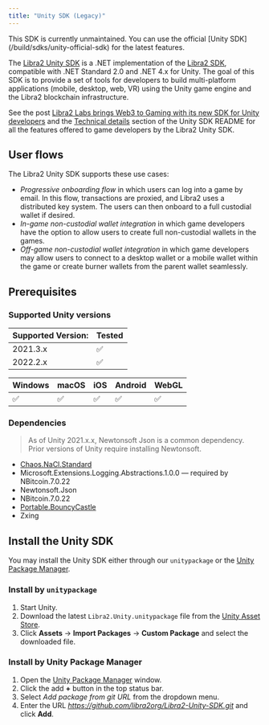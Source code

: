 ```yaml
---
title: "Unity SDK (Legacy)"
---
```



<Aside type="caution" emoji="❗">
  This SDK is currently unmaintained. You can use the official [Unity
  SDK](/build/sdks/unity-official-sdk) for the latest features.
</Aside>

The [Libra2 Unity SDK](https://github.com/libra2org/Libra2-Unity-SDK) is a .NET implementation of the [Libra2 SDK](/build/sdks), compatible with .NET Standard 2.0 and .NET 4.x for Unity. The goal of this SDK is to provide a set of tools for developers to build multi-platform applications (mobile, desktop, web, VR) using the Unity game engine and the Libra2 blockchain infrastructure.

See the post [Libra2 Labs brings Web3 to Gaming with its new SDK for Unity developers](https://medium.com/libra2labs/libra2-core-brings-web3-to-gaming-with-its-new-sdk-for-unity-developers-e6544bdf9ba9) and the [Technical details](https://github.com/libra2org/Libra2-Unity-SDK#technical-details) section of the Unity SDK README for all the features offered to game developers by the Libra2 Unity SDK.

## User flows

The Libra2 Unity SDK supports these use cases:

- _Progressive onboarding flow_ in which users can log into a game by email. In this flow, transactions are proxied, and Libra2 uses a distributed key system. The users can then onboard to a full custodial wallet if desired.
- _In-game non-custodial wallet integration_ in which game developers have the option to allow users to create full non-custodial wallets in the games.
- _Off-game non-custodial wallet integration_ in which game developers may allow users to connect to a desktop wallet or a mobile wallet within the game or create burner wallets from the parent wallet seamlessly.

## Prerequisites

### Supported Unity versions

| Supported Version: | Tested |
| ------------------ | ------ |
| 2021.3.x           | ✅      |
| 2022.2.x           | ✅      |

| Windows | macOS | iOS | Android | WebGL |
| ------- | ----- | --- | ------- | ----- |
| ✅       | ✅     | ✅   | ✅       | ✅     |

### Dependencies

> As of Unity 2021.x.x, Newtonsoft Json is a common dependency. Prior versions of Unity require installing Newtonsoft.

- [Chaos.NaCl.Standard](https://www.nuget.org/packages/Chaos.NaCl.Standard/)
- Microsoft.Extensions.Logging.Abstractions.1.0.0 — required by NBitcoin.7.0.22
- Newtonsoft.Json
- NBitcoin.7.0.22
- [Portable.BouncyCastle](https://www.nuget.org/packages/Portable.BouncyCastle)
- Zxing

## Install the Unity SDK

You may install the Unity SDK either through our `unitypackage` or the [Unity Package Manager](https://docs.unity3d.com/Manual/Packages.html).

### Install by `unitypackage`

1. Start Unity.
2. Download the latest `Libra2.Unity.unitypackage` file from the [Unity Asset Store](https://assetstore.unity.com/packages/decentralization/libra2-sdk-244713).
3. Click **Assets** → **Import Packages** → **Custom Package** and select the downloaded file.

### Install by Unity Package Manager

1. Open the [Unity Package Manager](https://docs.unity3d.com/Manual/upm-ui.html) window.
2. Click the add **+** button in the top status bar.
3. Select _Add package from git URL_ from the dropdown menu.
4. Enter the URL _https://github.com/libra2org/Libra2-Unity-SDK.git_ and click **Add**.
